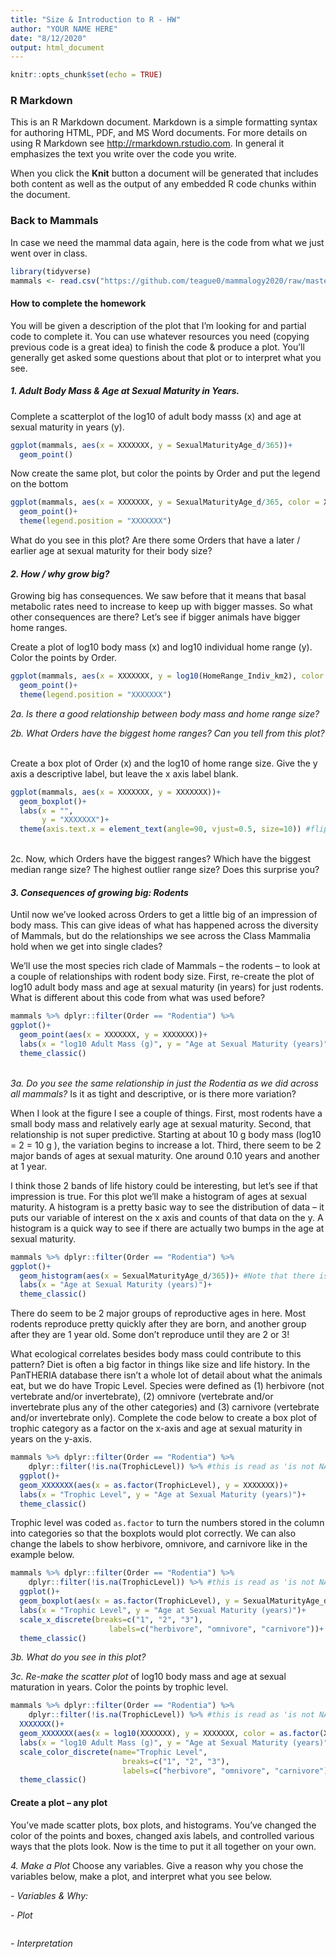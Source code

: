 ```yaml
---
title: "Size & Introduction to R - HW"
author: "YOUR NAME HERE"
date: "8/12/2020"
output: html_document
---
```


```r
knitr::opts_chunk$set(echo = TRUE)
```

### R Markdown

This is an R Markdown document. Markdown is a simple formatting syntax for authoring HTML, PDF, and MS Word documents. For more details on using R Markdown see <http://rmarkdown.rstudio.com>. In general it emphasizes the text you write over the code you write. 

When you click the **Knit** button a document will be generated that includes both content as well as the output of any embedded R code chunks within the document.

### Back to Mammals

In case we need the mammal data again, here is the code from what we just went over in class. 
```r
library(tidyverse)
mammals <- read.csv("https://github.com/teague0/mammalogy2020/raw/master/data/PanTheriaData.csv")
```

#### How to complete the homework

You will be given a description of the plot that I'm looking for and partial code to complete it. You can use whatever resources you need (copying previous code is a great idea) to finish the code & produce a plot. You'll generally get asked some questions about that plot or to interpret what you see.  

##### *1. Adult Body Mass & Age at Sexual Maturity in Years.*  
Complete a scatterplot of the log10 of adult body masss (x) and age at sexual maturity in years (y). 

```r

ggplot(mammals, aes(x = XXXXXXX, y = SexualMaturityAge_d/365))+
  geom_point()
```
  
Now create the same plot, but color the points by Order and put the legend on the bottom
```r
ggplot(mammals, aes(x = XXXXXXX, y = SexualMaturityAge_d/365, color = XXXXXXX))+
  geom_point()+
  theme(legend.position = "XXXXXXX")
```
  
What do you see in this plot? Are there some Orders that have a later / earlier age at sexual maturity for their body size?  
  
  
  
  
#### *2. How / why grow big?*
  
Growing big has consequences. We saw before that it means that basal metabolic rates need to increase to keep up with bigger masses. So what other consequences are there? Let's see if bigger animals have bigger home ranges.  

Create a plot of log10 body mass (x) and log10 individual home range (y). Color the points by Order.


```r
ggplot(mammals, aes(x = XXXXXXX, y = log10(HomeRange_Indiv_km2), color = XXXXXXX))+
  geom_point()+
  theme(legend.position = "XXXXXXX")
```

*2a. Is there a good relationship between body mass and home range size?*  
  
  
*2b. What Orders have the biggest home ranges? Can you tell from this plot?* 


</br>
Create a box plot of Order (x) and the log10 of home range size. Give the y axis a descriptive label, but leave the x axis label blank.
```r
ggplot(mammals, aes(x = XXXXXXX, y = XXXXXXX))+
  geom_boxplot()+
  labs(x = "",
       y = "XXXXXXX")+ 
  theme(axis.text.x = element_text(angle=90, vjust=0.5, size=10)) #flip the X-axis labs around to make them legible
```
</br>
2c. Now, which Orders have the biggest ranges? Which have the biggest median range size? The highest outlier range size? Does this surprise you?  


#### *3. Consequences of growing big: Rodents*
Until now we've looked across Orders to get a little big of an impression of body mass. This can give ideas of what has happened across the diversity of Mammals, but do the relationships we see across the Class Mammalia hold when we get into single clades?  
  
  
We'll use the most species rich clade of Mammals -- the rodents -- to look at a couple of relationships with rodent body size. First, re-create the plot of log10 adult body mass and age at sexual maturity (in years) for just rodents. What is different about this code from what was used before?

```r
mammals %>% dplyr::filter(Order == "Rodentia") %>% 
ggplot()+
  geom_point(aes(x = XXXXXXX, y = XXXXXXX))+
  labs(x = "log10 Adult Mass (g)", y = "Age at Sexual Maturity (years)")+
  theme_classic()
```
</br>
*3a. Do you see the same relationship in just the Rodentia as we did across all mammals?* Is it as tight and descriptive, or is there more variation? 
  
  

When I look at the figure I see a couple of things. First, most rodents have a small body mass and relatively early age at sexual maturity. Second, that relationship is not super predictive. Starting at about 10 g body mass (log10 = 2 = 10 g ), the variation begins to increase a lot. Third, there seem to be 2 major bands of ages at sexual maturity. One around 0.10 years and another at 1 year.  

I think those 2 bands of life history could be interesting, but let's see if that impression is true. For this plot we'll make a histogram of ages at sexual maturity. A histogram is a pretty basic way to see the distribution of data -- it puts our variable of interest on the x axis and counts of that data on the y. A histogram is a quick way to see if there are actually two bumps in the age at sexual maturity.

```r
mammals %>% dplyr::filter(Order == "Rodentia") %>% 
ggplot()+
  geom_histogram(aes(x = SexualMaturityAge_d/365))+ #Note that there is no y variable
  labs(x = "Age at Sexual Maturity (years)")+
  theme_classic()
```
  
There do seem to be 2 major groups of reproductive ages in here. Most rodents reproduce pretty quickly after they are born, and another group after they are 1 year old. Some don't reproduce until they are 2 or 3!  
  
What ecological correlates besides body mass could contribute to this pattern? Diet is often a big factor in things like size and life history. In the PanTHERIA database there isn't a whole lot of detail about what the animals eat, but we do have Tropic Level. Species were defined as (1) herbivore (not vertebrate and/or invertebrate), (2) omnivore (vertebrate and/or invertebrate plus any of the other categories) and (3) carnivore (vertebrate and/or invertebrate only). Complete the code below to create a box plot of trophic category as a factor on the x-axis and age at sexual maturity in years on the y-axis.  
  
  
```r
mammals %>% dplyr::filter(Order == "Rodentia") %>% 
    dplyr::filter(!is.na(TrophicLevel)) %>% #this is read as 'is not NA (TrophicLevel)'. It takes out the NA category on the x-axis
  ggplot()+
  geom_XXXXXXX(aes(x = as.factor(TrophicLevel), y = XXXXXXX))+ 
  labs(x = "Trophic Level", y = "Age at Sexual Maturity (years)")+
  theme_classic()
```
  
Trophic level was coded `as.factor` to turn the numbers stored in the column into categories so that the boxplots would plot correctly. We can also change the labels to show herbivore, omnivore, and carnivore like in the example below.

```r
mammals %>% dplyr::filter(Order == "Rodentia") %>% 
    dplyr::filter(!is.na(TrophicLevel)) %>% #this is read as 'is not NA (TrophicLevel)'. It takes out the NA category on the x-axis
  ggplot()+
  geom_boxplot(aes(x = as.factor(TrophicLevel), y = SexualMaturityAge_d/365))+ 
  labs(x = "Trophic Level", y = "Age at Sexual Maturity (years)")+
  scale_x_discrete(breaks=c("1", "2", "3"),
                      labels=c("herbivore", "omnivore", "carnivore"))+
  theme_classic()
```
  
*3b. What do you see in this plot? *
  
  

*3c. Re-make the scatter plot* of log10 body mass and age at sexual maturation in years. Color the points by trophic level.

```r
mammals %>% dplyr::filter(Order == "Rodentia") %>% 
    dplyr::filter(!is.na(TrophicLevel)) %>% #this is read as 'is not NA (TrophicLevel)'. It takes out the NA category on the x-axis
  XXXXXXX()+
  geom_XXXXXXX(aes(x = log10(XXXXXXX), y = XXXXXXX, color = as.factor(XXXXXXX)))+ 
  labs(x = "log10 Adult Mass (g)", y = "Age at Sexual Maturity (years)")+
  scale_color_discrete(name="Trophic Level",
                         breaks=c("1", "2", "3"),
                         labels=c("herbivore", "omnivore", "carnivore"))+
  theme_classic()
```

#### Create a plot -- any plot  

You've made scatter plots, box plots, and histograms. You've changed the color of the points and boxes, changed axis labels, and controlled various ways that the plots look. Now is the time to put it all together on your own.  

*4. Make a Plot* Choose any variables. Give a reason why you chose the variables below, make a plot, and interpret what you see below.  

*- Variables & Why:*  

*- Plot*
```r

```
  
  
*- Interpretation*  





